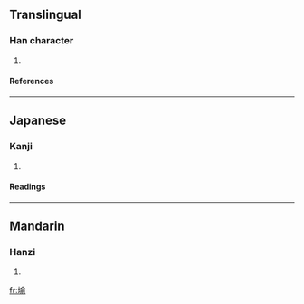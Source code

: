 ==Translingual==
===Han character===
{{Han char|rn=32|rad=土|as=09|sn=12|four=4812<sub>1</sub>|canj=土人一弓 (GOMN)}}
# {{defn|Han}}
====References====
{{Han ref|kx=0233.300|dkj=05269|dj=0471.080|hdz=10465.040|uh=582C|ud=22572|bh=D8B2|bd=55474}}
----
==Japanese==
===Kanji===
{{ja-kanji|grade=|rs=土09}}
# {{defn|Japanese}} 
====Readings====
{{ja-readings|on=[[ゆ]] (yu)|kun=[[つか]] (tsuka)}}
----
==Mandarin==
===Hanzi===
{{cmn-hanzi|pin=[[yú]] ([[yu2]])|wg=yü<sup>2</sup>}}
# {{defn|Mandarin}}

[[fr:堬]]